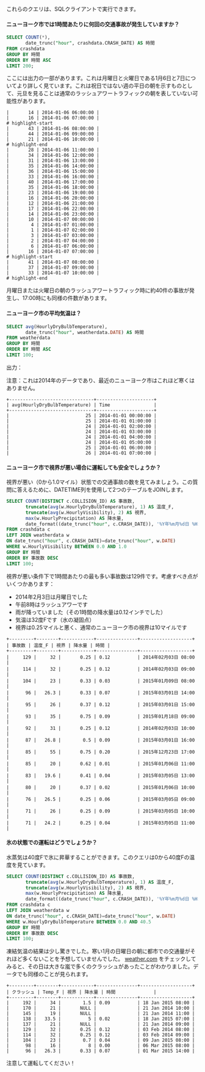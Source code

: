 これらのクエリは、SQLクライアントで実行できます。

#### ニューヨーク市では1時間あたりに何回の交通事故が発生していますか？

```sql
SELECT COUNT(*),
       date_trunc("hour", crashdata.CRASH_DATE) AS 時間
FROM crashdata
GROUP BY 時間
ORDER BY 時間 ASC
LIMIT 200;
```

ここには出力の一部があります。これは月曜日と火曜日である1月6日と7日についてより詳しく見ています。これは祝日ではない週の平日の朝を示すものとして、元旦を見ることは通常のラッシュアワートラフィックの朝を表していない可能性があります。

```plaintext
|       14 | 2014-01-06 06:00:00 |
|       16 | 2014-01-06 07:00:00 |
# highlight-start
|       43 | 2014-01-06 08:00:00 |
|       44 | 2014-01-06 09:00:00 |
|       21 | 2014-01-06 10:00:00 |
# highlight-end
|       28 | 2014-01-06 11:00:00 |
|       34 | 2014-01-06 12:00:00 |
|       31 | 2014-01-06 13:00:00 |
|       35 | 2014-01-06 14:00:00 |
|       36 | 2014-01-06 15:00:00 |
|       33 | 2014-01-06 16:00:00 |
|       40 | 2014-01-06 17:00:00 |
|       35 | 2014-01-06 18:00:00 |
|       23 | 2014-01-06 19:00:00 |
|       16 | 2014-01-06 20:00:00 |
|       12 | 2014-01-06 21:00:00 |
|       17 | 2014-01-06 22:00:00 |
|       14 | 2014-01-06 23:00:00 |
|       10 | 2014-01-07 00:00:00 |
|        4 | 2014-01-07 01:00:00 |
|        1 | 2014-01-07 02:00:00 |
|        3 | 2014-01-07 03:00:00 |
|        2 | 2014-01-07 04:00:00 |
|        6 | 2014-01-07 06:00:00 |
|       16 | 2014-01-07 07:00:00 |
# highlight-start
|       41 | 2014-01-07 08:00:00 |
|       37 | 2014-01-07 09:00:00 |
|       33 | 2014-01-07 10:00:00 |
# highlight-end
```

月曜日または火曜日の朝のラッシュアワートラフィック時に約40件の事故が発生し、17:00時にも同様の件数があります。

#### ニューヨーク市の平均気温は？

```sql
SELECT avg(HourlyDryBulbTemperature),
       date_trunc("hour", weatherdata.DATE) AS 時間
FROM weatherdata
GROUP BY 時間
ORDER BY 時間 ASC
LIMIT 100;
```

出力：

注意：これは2014年のデータであり、最近のニューヨーク市はこれほど寒くはありません。

```plaintext
+-------------------------------+---------------------+
| avg(HourlyDryBulbTemperature) | Time                |
+-------------------------------+---------------------+
|                            25 | 2014-01-01 00:00:00 |
|                            25 | 2014-01-01 01:00:00 |
|                            24 | 2014-01-01 02:00:00 |
|                            24 | 2014-01-01 03:00:00 |
|                            24 | 2014-01-01 04:00:00 |
|                            24 | 2014-01-01 05:00:00 |
|                            25 | 2014-01-01 06:00:00 |
|                            26 | 2014-01-01 07:00:00 |
```

#### ニューヨーク市で視界が悪い場合に運転しても安全でしょうか？

視界が悪い（0から1.0マイル）状態での交通事故の数を見てみましょう。この質問に答えるために、DATETIME列を使用して2つのテーブルをJOINします。

```sql
SELECT COUNT(DISTINCT c.COLLISION_ID) AS 事故数,
       truncate(avg(w.HourlyDryBulbTemperature), 1) AS 温度_F,
       truncate(avg(w.HourlyVisibility), 2) AS 視界,
       max(w.HourlyPrecipitation) AS 降水量,
       date_format((date_trunc("hour", c.CRASH_DATE)), '%Y年%m月%d日 %H:%i') AS 時間
FROM crashdata c
LEFT JOIN weatherdata w
ON date_trunc("hour", c.CRASH_DATE)=date_trunc("hour", w.DATE)
WHERE w.HourlyVisibility BETWEEN 0.0 AND 1.0
GROUP BY 時間
ORDER BY 事故数 DESC
LIMIT 100;
```

視界が悪い条件下で1時間あたりの最も多い事故数は129件です。考慮すべき点がいくつかあります：

- 2014年2月3日は月曜日でした
- 午前8時はラッシュアワーです
- 雨が降っていました（その1時間の降水量は0.12インチでした）
- 気温は32度Fです（水の凝固点）
- 視界は0.25マイルと悪く、通常のニューヨーク市の視界は10マイルです

```plaintext
+---------+--------+------------+---------------+-------------------+
| 事故数 | 温度_F | 視界 | 降水量 | 時間 |
+---------+--------+------------+---------------+-------------------+
|     129 |     32 |       0.25 | 0.12          | 2014年02月03日 08:00 |
|     114 |     32 |       0.25 | 0.12          | 2014年02月03日 09:00 |
|     104 |     23 |       0.33 | 0.03          | 2015年01月09日 08:00 |
|      96 |   26.3 |       0.33 | 0.07          | 2015年03月01日 14:00 |
|      95 |     26 |       0.37 | 0.12          | 2015年03月01日 15:00 |
|      93 |     35 |       0.75 | 0.09          | 2015年01月18日 09:00 |
|      92 |     31 |       0.25 | 0.12          | 2014年02月03日 10:00 |
|      87 |   26.8 |        0.5 | 0.09          | 2015年03月01日 16:00 |
|      85 |     55 |       0.75 | 0.20          | 2015年12月23日 17:00 |
|      85 |     20 |       0.62 | 0.01          | 2015年01月06日 11:00 |
|      83 |   19.6 |       0.41 | 0.04          | 2015年03月05日 13:00 |
|      80 |     20 |       0.37 | 0.02          | 2015年01月06日 10:00 |
|      76 |   26.5 |       0.25 | 0.06          | 2015年03月05日 09:00 |
|      71 |     26 |       0.25 | 0.09          | 2015年03月05日 10:00 |
|      71 |   24.2 |       0.25 | 0.04          | 2015年03月05日 11:00 |
```

#### 氷の状態での運転はどうでしょうか？

水蒸気は40度Fで氷に昇華することができます。このクエリは0から40度Fの温度を見ています。

```sql
SELECT COUNT(DISTINCT c.COLLISION_ID) AS 事故数,
       truncate(avg(w.HourlyDryBulbTemperature), 1) AS 温度_F,
       truncate(avg(w.HourlyVisibility), 2) AS 視界,
       max(w.HourlyPrecipitation) AS 降水量,
       date_format((date_trunc("hour", c.CRASH_DATE)), '%Y年%m月%d日 %H:%i') AS 時間
FROM crashdata c
LEFT JOIN weatherdata w
ON date_trunc("hour", c.CRASH_DATE)=date_trunc("hour", w.DATE)
WHERE w.HourlyDryBulbTemperature BETWEEN 0.0 AND 40.5 
GROUP BY 時間
ORDER BY 事故数 DESC
LIMIT 100;
```
凍結気温の結果は少し驚きでした。寒い1月の日曜日の朝に都市での交通量がそれほど多くないことを予想していませんでした。 [weather.com](https://weather.com/storms/winter/news/northeast-storm-rain-snow-wind) をチェックしてみると、その日は大きな嵐で多くのクラッシュがあったことがわかりました。データでも同様のことが見られます。

```plaintext
+---------+--------+------------+---------------+-------------------+
| クラッシュ | Temp_F | 視界 | 降水量 | 時間              |
+---------+--------+------------+---------------+-------------------+
|     192 |     34 |        1.5 | 0.09          | 18 Jan 2015 08:00 |
|     170 |     21 |       NULL |               | 21 Jan 2014 10:00 |
|     145 |     19 |       NULL |               | 21 Jan 2014 11:00 |
|     138 |   33.5 |          5 | 0.02          | 18 Jan 2015 07:00 |
|     137 |     21 |       NULL |               | 21 Jan 2014 09:00 |
|     129 |     32 |       0.25 | 0.12          | 03 Feb 2014 08:00 |
|     114 |     32 |       0.25 | 0.12          | 03 Feb 2014 09:00 |
|     104 |     23 |        0.7 | 0.04          | 09 Jan 2015 08:00 |
|      98 |     16 |          8 | 0.00          | 06 Mar 2015 08:00 |
|      96 |   26.3 |       0.33 | 0.07          | 01 Mar 2015 14:00 |
```

注意して運転してください！